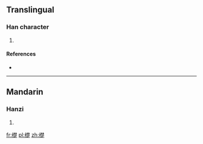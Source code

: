 ==Translingual==

===Han character===
{{Han char|rn=75|rad=木|as=13|sn=17|four=4498<sub>1</sub>|canj=木木木人 (DDDO)}}

# {{defn|Han|sort=木13}}

====References====
* {{Han ref|kx=0557.090|dkj=15674|hdz=21299.130|uh=6A9A|ud=27290|bh=ED47|bd=60743}}

----

==Mandarin==

===Hanzi===
{{cmn-hanzi|pin=[[chǔ]] ([[chu3]])|wg=ch'u<sup>3</sup>}}

# {{defn|lang=cmn|sort=木13}}

[[fr:檚]]
[[pl:檚]]
[[zh:檚]]